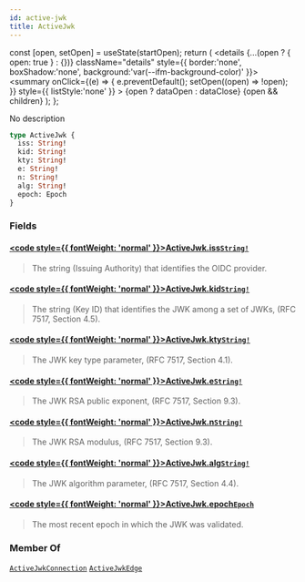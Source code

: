 ```yaml
---
id: active-jwk
title: ActiveJwk
---
```









  const [open, setOpen] = useState(startOpen);
  return (
    <details {...(open ? { open: true } : {})} className="details" style={{ border:'none', boxShadow:'none', background:'var(--ifm-background-color)' }}>
      <summary
        onClick={(e) => {
          e.preventDefault();
          setOpen((open) => !open);
        }}
        style={{ listStyle:'none' }}
      >
      {open ? dataOpen : dataClose}
      </summary>
      {open && children}
    </details>
  );
};








No description


```graphql
type ActiveJwk {
  iss: String!
  kid: String!
  kty: String!
  e: String!
  n: String!
  alg: String!
  epoch: Epoch
}
```




### Fields

#### [<code style={{ fontWeight: 'normal' }}>ActiveJwk.<b>iss</b></code>](#)<Bullet />[`String!`](/references/sui-api/sui-graphql/reference/scalars/string) <Badge class="badge badge--secondary" text="non-null"/> <Badge class="badge badge--secondary" text="scalar"/> 
> 
> 
> The string (Issuing Authority) that identifies the OIDC provider.
> 

#### [<code style={{ fontWeight: 'normal' }}>ActiveJwk.<b>kid</b></code>](#)<Bullet />[`String!`](/references/sui-api/sui-graphql/reference/scalars/string) <Badge class="badge badge--secondary" text="non-null"/> <Badge class="badge badge--secondary" text="scalar"/> 
> 
> 
> The string (Key ID) that identifies the JWK among a set of JWKs, (RFC 7517, Section 4.5).
> 

#### [<code style={{ fontWeight: 'normal' }}>ActiveJwk.<b>kty</b></code>](#)<Bullet />[`String!`](/references/sui-api/sui-graphql/reference/scalars/string) <Badge class="badge badge--secondary" text="non-null"/> <Badge class="badge badge--secondary" text="scalar"/> 
> 
> 
> The JWK key type parameter, (RFC 7517, Section 4.1).
> 

#### [<code style={{ fontWeight: 'normal' }}>ActiveJwk.<b>e</b></code>](#)<Bullet />[`String!`](/references/sui-api/sui-graphql/reference/scalars/string) <Badge class="badge badge--secondary" text="non-null"/> <Badge class="badge badge--secondary" text="scalar"/> 
> 
> 
> The JWK RSA public exponent, (RFC 7517, Section 9.3).
> 

#### [<code style={{ fontWeight: 'normal' }}>ActiveJwk.<b>n</b></code>](#)<Bullet />[`String!`](/references/sui-api/sui-graphql/reference/scalars/string) <Badge class="badge badge--secondary" text="non-null"/> <Badge class="badge badge--secondary" text="scalar"/> 
> 
> 
> The JWK RSA modulus, (RFC 7517, Section 9.3).
> 

#### [<code style={{ fontWeight: 'normal' }}>ActiveJwk.<b>alg</b></code>](#)<Bullet />[`String!`](/references/sui-api/sui-graphql/reference/scalars/string) <Badge class="badge badge--secondary" text="non-null"/> <Badge class="badge badge--secondary" text="scalar"/> 
> 
> 
> The JWK algorithm parameter, (RFC 7517, Section 4.4).
> 

#### [<code style={{ fontWeight: 'normal' }}>ActiveJwk.<b>epoch</b></code>](#)<Bullet />[`Epoch`](/references/sui-api/sui-graphql/reference/objects/epoch) <Badge class="badge badge--secondary" text="object"/> 
> 
> 
> The most recent epoch in which the JWK was validated.
> 



### Member Of

[`ActiveJwkConnection`](/references/sui-api/sui-graphql/reference/objects/active-jwk-connection)  <Badge class="badge badge--secondary" text="object"/><Bullet />[`ActiveJwkEdge`](/references/sui-api/sui-graphql/reference/objects/active-jwk-edge)  <Badge class="badge badge--secondary" text="object"/>

